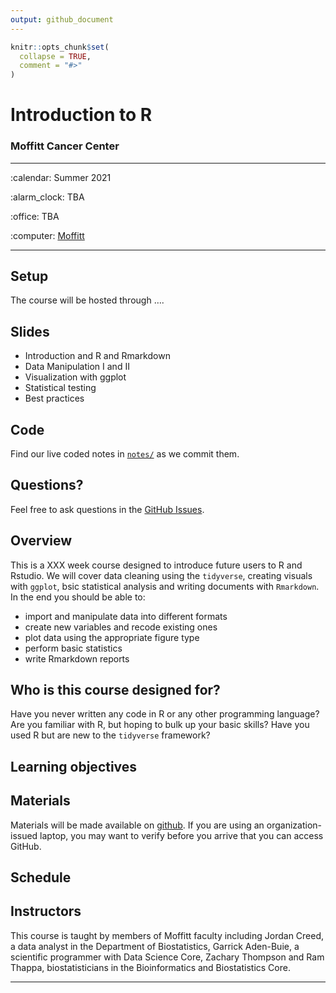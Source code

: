 ```yaml
---
output: github_document
---
```


<!-- README.md is generated from README.Rmd. Please edit that file -->

```r
knitr::opts_chunk$set(
  collapse = TRUE,
  comment = "#>"
)
```

Introduction to R
================

### Moffitt Cancer Center 

-----

:calendar: Summer 2021 

:alarm_clock:     TBA  

:office:          TBA  

:computer:    [Moffitt](https://moffitt.org/)

-----

## Setup

The course will be hosted through ....




<!-- 
* When you're done, put a green post-it on your computer. 
* If you need help, put up a pink post-it.
-->

## Slides

<!--
* Rewrite as links to slides on github once they are made
* [Name of talk](path/to/slides.pdf)
-->

* Introduction and R and Rmarkdown
* Data Manipulation I and II
* Visualization with ggplot
* Statistical testing
* Best practices

## Code

Find our live coded notes in [`notes/`](notes/) as we commit them.

## Questions?

Feel free to ask questions in the [GitHub Issues](https://github.com).

## Overview

This is a XXX week course designed to introduce future users to R and Rstudio.
We will cover data cleaning using the `tidyverse`, creating visuals with `ggplot`,
bsic statistical analysis and writing documents with `Rmarkdown`. In the end 
you should be able to: 

<!--
Each instructor should provide a one sentence summary of what participants
will be able to do after thier lecture 
-->

* import and manipulate data into different formats
* create new variables and recode existing ones 
* plot data using the appropriate figure type 
* perform basic statistics
* write Rmarkdown reports

## Who is this course designed for?

Have you never written any code in R or any other programming language? Are you
familiar with R, but hoping to bulk up your basic skills? Have you used R but are
new to the `tidyverse` framework? 

## Learning objectives

## Materials

Materials will be made available on [github](https://github.com/FridleyLab/Introduction-to-R/).  If you are using an organization-issued laptop, you may want to verify before you arrive that you can access GitHub.

## Schedule


## Instructors

<!--
Add links to personal websites and double check personal info
* add small blurbs/pictures for each instructor? 
-->

This course is taught by members of Moffitt faculty including Jordan Creed, a 
data analyst in the Department of Biostatistics, Garrick Aden-Buie, a scientific
programmer with Data Science Core, Zachary Thompson and Ram Thappa, biostatisticians
in the Bioinformatics and Biostatistics Core. 

-----
